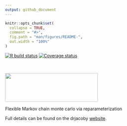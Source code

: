 ```yaml
---
output: github_document
---
```


<!-- README.md is generated from README.Rmd. Please edit that file -->

```r
knitr::opts_chunk$set(
  collapse = TRUE,
  comment = "#>",
  fig.path = "man/figures/README-",
  out.width = "100%"
)
```

<!-- badges: start -->
[![R build status](https://github.com/mrc-ide/drjacoby/workflows/R-CMD-check/badge.svg)](https://github.com/mrc-ide/drjacoby/actions)
[![Coverage status](https://codecov.io/gh/mrc-ide/drjacoby/branch/master/graph/badge.svg)](https://codecov.io/github/mrc-ide/drjacoby?branch=master)
<!-- badges: end -->


<br/>
<br/>
<img src="https://raw.githubusercontent.com/mrc-ide/drjacoby/master/R_ignore/images/logo2.png" height="93px" width="300px" />
<br/>

Flexible Markov chain monte carlo via reparameterization

Full details can be found on the drjacoby [website](https://mrc-ide.github.io/drjacoby/).
